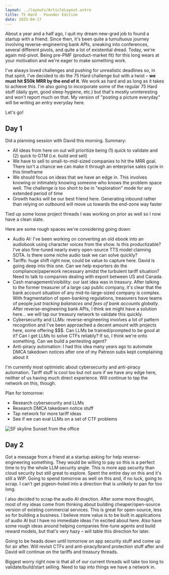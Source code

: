 ```yaml
---
layout: ../layouts/ArticleLayout.astro
title: 75 Hard - Founder Edition
date: 2025-04-17
---
```


About a year and a half ago, I quit my dream new-grad job to found a startup with
a friend. Since then, it's been quite a tumultuous journey involving
reverse-engineering bank APIs, sneaking into conferences, several 
different pivots, and quite a lot of existential dread. Today, we're 
again mid-pivot. Being pre-PMF (product-market fit) for this long wears at your 
motivation and we're eager to make something work. 

I've always loved challenges and pushing for unrealistic deadlines so, in 
that spirit, I've decided to do the 75 Hard challenge but with a twist –
**we must hit $50k MRR by the end of it**. We work as hard and as long
as it takes to achieve this. I'm also going to incorporate 
some of the regular 75 Hard stuff (daily gym, good sleep hygiene, etc.)
but that's mostly uninteresting and won't report much on that. My version of 
"posting a picture everyday" will be writing an entry everyday here.

Let's go!

## Day 1

Did a planning session with David this morning. Summary: 
- All ideas from here on out will prioritize being (1) quick to validate 
and (2) quick to GTM (i.e. build and sell)
- We have to sell to small-to-mid-sized companies to hit the MRR goal. There isn't
a chance we can make it through an enterprise sales cycle in this timeframe
- We should focus on ideas that we have an edge in. This involves knowing or intimately 
knowing someone who knows the problem space well. The challenge is too short to
be in "exploration" mode for any extended period of time
- Growth hacks will be our best friend here. Generating inbound rather than
relying on outbound will move us towards the end-zone way faster

Tied up some loose project threads I was working on prior as well so I now have 
a clean slate. 

Here are some rough spaces we're considering going down:
- Audio AI: I've been working on converting an old ebook into an audiobook
using character voices from the show. Is this productizable? 
I've also fine-tuned nearly every open-source TTS model claiming SOTA.
Is there some niche audio task we can solve quickly?
- Tariffs: huge shift right now, could be value to capture here. David is going deep into 
this one. Can we help exporters do the compliance/paperwork necessary amidst the 
turbulent tariff situation? Need to talk to companies dealing with export between US and Canada. 
- Cash management/visibility: our last idea was in treasury. After talking to the former 
treasurer of a large cap public company, it's clear that the bank account situation of any mid-to-large-sized company is complex. 
With fragmentation of open-banking regulations, treasurers have teams of people
*just tracking balanaces and fees of bank accounts globally*. After reverse-engineering 
bank APIs, I think we might have a solution here... we will tap our treasury network
to validate this quickly.
- Cybersecurity and LLMs: reverse-engineering involves a lot of pattern recognition
and I've been approached a decent amount with projects here, some offering $$$.
Can LLMs be trained/prompted to be good at it? Can I get LLMs to solve CTFs reliably? 
If so, I think we're onto something. Can we build a pentesting agent? 
- Anti-piracy automation: I had this idea many years ago to automate DMCA takedown notices 
after one of my Patreon subs kept complaining about it

I'm currently most optimistic about cybersecurity and anti-piracy automation. Tariff 
stuff is cool too but not sure if we have any edge here, neither of us having much direct
experience. Will continue to tap the network on this, though.

Plan for tomorrow:
- Research cybersecurity and LLMs
- Research DMCA takedown notice stuff
- Tap network for more tariff ideas
- See if we can eval LLMs on a set of CTF problems

<Image src={Day1Image} alt="SF skyline" width={400}/>
Sunset from the office

## Day 2

Got a message from a friend at a startup asking for help 
reverse-engineering something. They would be willing to pay 
so this is a perfect time to try the whole LLM security angle. 
This is more app security than cloud security but still great to explore. 
Spent the entire day on this and it's still a WIP. Going to spend 
tomorrow as well on this and, if no luck, going to scrap. I can't
get pigeon-holed into a direction that is unlikely to pan for too long.

I also decided to scrap the audio AI direction. After some more thought,
most of my ideas come from thinking about building cheaper/open-source version
of existing commercial services. This is great for open-source, less so for
building a business. I believe more value is to be built in applications of 
audio AI but I have no immediate ideas I'm excited about here. Also have 
some rough ideas around helping companies fine-tune agents and build reward models,
but that's very hazy – will table this direction for later.

Going to be heads down until tomorrow on app security stuff and come up for 
air after. Will revisit CTFs and anti-piracy/brand protection stuff after and 
David will continue on the tariffs and treasury threads.

Biggest worry right now is that all of our current threads will take too long to 
validate/build/start selling. Need to tap into things we have a network in.